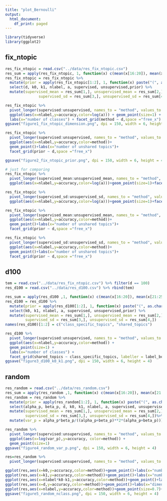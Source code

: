 ```yaml
---
title: "plot_Bernoulli"
output:
  html_document:
    df_print: paged
---
```


```r
library(tidyverse)
library(ggplot2)
```
## fix_ntopic
```r
res_fix_ntopic = read.csv("../data/res_fix_ntopic.csv")
res_sum = apply(res_fix_ntopic, 1, function(x) c(mean(x[16:20]), mean(x[21:25]), sd(x[16:20]), sd(x[21:25]))) 
res_fix_ntopic = res_fix_ntopic %>% 
  mutate(prior = apply(res_fix_ntopic[1:2], 1, function(x) paste("(", as.character(x[1]), ", ", as.character(x[2]),")", sep = ""))) %>% 
  select(d, k0, k1, nlabel, a, supervised, unsupervised,prior) %>%
  mutate(supervised_mean = res_sum[1,], unsupervised_mean = res_sum[2,],
               supervised_sd = res_sum[3,], unsupervised_sd = res_sum[4,])
```
```r
res_fix_ntopic %>%
  pivot_longer(supervised:unsupervised, names_to = "method", values_to = "accuracy") %>%
  ggplot(aes(x=nlabel,y=accuracy,color=log(a))) + geom_point(size=1) +
  labs(x="number of classes") + facet_grid(method ~ d,space ="free_x")
ggsave("figure1_fix_ntopic_dimension.png", dpi = 150, width = 6, height = 4)

res_fix_ntopic %>%
  pivot_longer(supervised:unsupervised, names_to = "method", values_to = "accuracy") %>%
  ggplot(aes(x=nlabel,y=accuracy,color=method))+
  geom_point()+labs(x="number of unshared topics")+
  facet_grid(prior ~ d,space ="free_x")

ggsave("figure2_fix_ntopic_prior.png", dpi = 150, width = 6, height = 4)
```
```r
# just for comparing
res_fix_ntopic %>%
  pivot_longer(supervised_mean:unsupervised_mean, names_to = "method", values_to = "accuracy") %>%
  ggplot(aes(x=nlabel,y=accuracy,color=log(a)))+geom_point(size=1)+facet_grid(method ~ d,space ="free_x")

res_fix_ntopic %>%
  pivot_longer(supervised_sd:unsupervised_sd, names_to = "method", values_to = "accuracy") %>%
  ggplot(aes(x=nlabel,y=accuracy,color=log(a)))+geom_point(size=1)+facet_grid(method ~ d,space ="free_x")

res_fix_ntopic %>%
  pivot_longer(supervised_mean:unsupervised_mean, names_to = "method", values_to = "accuracy") %>%
  ggplot(aes(x=nlabel,y=accuracy,color=method))+
  geom_point()+labs(x="number of unshared topics")+
  facet_grid(prior ~ d,space ="free_x")

res_fix_ntopic %>%
  pivot_longer(supervised_sd:unsupervised_sd, names_to = "method", values_to = "accuracy") %>%
  ggplot(aes(x=nlabel,y=accuracy,color=method))+
  geom_point()+labs(x="number of unshared topics")+
  facet_grid(prior ~ d,space ="free_x")
```

## d100
```r
tem = read.csv("../data/res_fix_ntopic.csv") %>% filter(d == 100)
res_d100 = read.csv("../data/res_d100.csv") %>% rbind(tem)

res_sum = apply(res_d100 ,1, function(x) c(mean(x[16:20]), mean(x[21:25]), sd(x[16:20]), sd(x[21:25]))) 
res_d100 = res_d100 %>%
  mutate(prior = apply(res_d100[1:2], 1, function(x) paste("(", as.character(x[1]), ", ", as.character(x[2]),")", sep = ""))) %>% 
  select(k0, k1, nlabel, a, supervised, unsupervised,prior) %>%
  mutate(supervised_mean = res_sum[1,], unsupervised_mean = res_sum[2,],
         supervised_sd = res_sum[3,], unsupervised_sd = res_sum[4,])
names(res_d100)[1:2] = c("class_specific_topics", "shared_topics")
```
```r
res_d100 %>%
  pivot_longer(supervised:unsupervised, names_to = "method", values_to = "accuracy") %>%
  ggplot(aes(x=nlabel,y=accuracy,color=method)) +
  geom_point(size=1) + 
  labs(x="number of classes") +
  facet_grid(shared_topics ~ class_specific_topics, labeller = label_both)
ggsave("figure3_d100_k0_k1.png", dpi = 150, width = 6, height = 4)
```
## random
```r
res_random = read.csv("../data/res_random.csv")
res_sum = apply(res_random ,1, function(x) c(mean(x[16:20]), mean(x[21:25]), sd(x[16:20]), sd(x[21:25]))) 
res_random = res_random %>%
  mutate(prior = apply(res_random[1:2], 1, function(x) paste("(", as.character(x[1]), ", ", as.character(x[2]),")", sep = ""))) %>% 
  select(alpha_p, beta_p, d, k0, k1, nlabel, a, supervised, unsupervised,prior) %>%
  mutate(supervised_mean = res_sum[1,], unsupervised_mean = res_sum[2,],
         supervised_sd = res_sum[3,], unsupervised_sd = res_sum[4,])%>%
  mutate(var_p = alpha_p*beta_p/((alpha_p+beta_p)**2*(alpha_p+beta_p)))
```
```r
res_random %>%
  pivot_longer(supervised:unsupervised, names_to = "method", values_to = "accuracy") %>%
  ggplot(aes(x=log(var_p),y=accuracy, color=method)) + 
  geom_point(size=1)
ggsave("figure4_random_var_p.png", dpi = 150, width = 6, height = 4)
```
```r
res=res_random %>%
  pivot_longer(supervised:unsupervised, names_to = "method", values_to = "accuracy")

ggplot(res,aes(x=k0,y=accuracy,color=method))+geom_point()+labs(x="number of unshared topics")
ggplot(res,aes(x=k1,y=accuracy,color=method))+geom_point()+labs(x="number of shared topics")
ggplot(res,aes(x=nlabel*k0-k1,y=accuracy,color=method))+geom_point()+labs(x="k0*nlabel-k1")
ggplot(res,aes(x=d,y=accuracy,color=method))+geom_point()+labs(x="dimension of data")
ggplot(res,aes(x=nlabel,y=accuracy,color=method))+geom_point(size=0.7)+labs(x="number of labels")
ggsave("figure5_random_nclass.png", dpi = 150, width = 6, height = 4)

```

